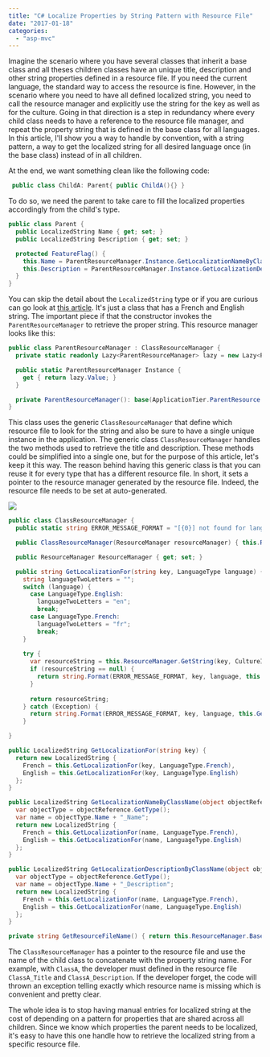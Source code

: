 ```yaml
---
title: "C# Localize Properties by String Pattern with Resource File"
date: "2017-01-18"
categories: 
  - "asp-mvc"
---
```


Imagine the scenario where you have several classes that inherit a base class and all theses children classes have an unique title, description and other string properties defined in a resource file. If you need the current language, the standard way to access the resource is fine. However, in the scenario where you need to have all defined localized string, you need to call the resource manager and explicitly use the string for the key as well as for the culture. Going in that direction is a step in redundancy where every child class needs to have a reference to the resource file manager, and repeat the property string that is defined in the base class for all languages. In this article, I'll show you a way to handle by convention, with a string pattern, a way to get the localized string for all desired language once (in the base class) instead of in all children.

At the end, we want something clean like the following code: 
```csharp
 public class ChildA: Parent{ public ChildA(){} } 
```

To do so, we need the parent to take care to fill the localized properties accordingly from the child's type.


```csharp
public class Parent { 
  public LocalizedString Name { get; set; } 
  public LocalizedString Description { get; set; }

  protected FeatureFlag() { 
    this.Name = ParentResourceManager.Instance.GetLocalizationNameByClassName(this); 
    this.Description = ParentResourceManager.Instance.GetLocalizationDescriptionByClassName(this); 
  } 
} 
```

You can skip the detail about the `LocalizedString` type or if you are curious can go look at [this article](./how-to-have-localized-string-with-mvc-and-entity-framework). 
It's just a class that has a French and English string. The important piece if that the constructor invokes the `ParentResourceManager` to retrieve the proper string. This resource manager looks like this:


```csharp
public class ParentResourceManager : ClassResourceManager { 
  private static readonly Lazy<ParentResourceManager> lazy = new Lazy<ParentResourceManager>(() => new ParentResourceManager());

  public static ParentResourceManager Instance { 
    get { return lazy.Value; } 
  } 

  private ParentResourceManager(): base(ApplicationTier.ParentResource.ResourceManager) { } 
} 
```

This class uses the generic `ClassResourceManager` that define which resource file to look for the string and also be sure to have a single unique instance in the application. The generic class `ClassResourceManager` handles the two methods used to retrieve the title and description. These methods could be simplified into a single one, but for the purpose of this article, let's keep it this way. The reason behind having this generic class is that you can reuse it for every type that has a different resource file. In short, it sets a pointer to the resource manager generated by the resource file. Indeed, the resource file needs to be set at auto-generated.

![](/images/blog/ResourceManager.png)


```csharp
public class ClassResourceManager { 
  public static string ERROR_MESSAGE_FORMAT = "[{0}] not found for language [{1}] in file [{2}]";

  public ClassResourceManager(ResourceManager resourceManager) { this.ResourceManager = resourceManager; }

  public ResourceManager ResourceManager { get; set; }

  public string GetLocalizationFor(string key, LanguageType language) { 
    string languageTwoLetters = ""; 
    switch (language) { 
      case LanguageType.English: 
        languageTwoLetters = "en"; 
        break; 
      case LanguageType.French: 
        languageTwoLetters = "fr"; 
        break; 
    } 
    
    try { 
      var resourceString = this.ResourceManager.GetString(key, CultureInfo.CreateSpecificCulture(languageTwoLetters)); 
      if (resourceString == null) { 
        return string.Format(ERROR_MESSAGE_FORMAT, key, language, this.GetResourceFileName()); 
      } 
      
      return resourceString; 
    } catch (Exception) { 
      return string.Format(ERROR_MESSAGE_FORMAT, key, language, this.GetResourceFileName()); 
    }

}

public LocalizedString GetLocalizationFor(string key) { 
  return new LocalizedString { 
    French = this.GetLocalizationFor(key, LanguageType.French), 
    English = this.GetLocalizationFor(key, LanguageType.English) 
  }; 
}

public LocalizedString GetLocalizationNameByClassName(object objectReference) { 
  var objectType = objectReference.GetType(); 
  var name = objectType.Name + "_Name"; 
  return new LocalizedString { 
    French = this.GetLocalizationFor(name, LanguageType.French), 
    English = this.GetLocalizationFor(name, LanguageType.English) 
  }; 
}

public LocalizedString GetLocalizationDescriptionByClassName(object objectReference) { 
  var objectType = objectReference.GetType(); 
  var name = objectType.Name + "_Description"; 
  return new LocalizedString { 
    French = this.GetLocalizationFor(name, LanguageType.French), 
    English = this.GetLocalizationFor(name, LanguageType.English) 
  }; 
}

private string GetResourceFileName() { return this.ResourceManager.BaseName; } } 
``` 

The `ClassResourceManager` has a pointer to the resource file and use the name of the child class to concatenate with the property string name. For example, with `ClassA`, the developer must defined in the resource file `ClassA_Title` and `ClassA_Description`. If the developer forget, the code will thrown an exception telling exactly which resource name is missing which is convenient and pretty clear.

The whole idea is to stop having manual entries for localized string at the cost of depending on a pattern for properties that are shared across all children. Since we know which properties the parent needs to be localized, it's easy to have this one handle how to retrieve the localized string from a specific resource file.
